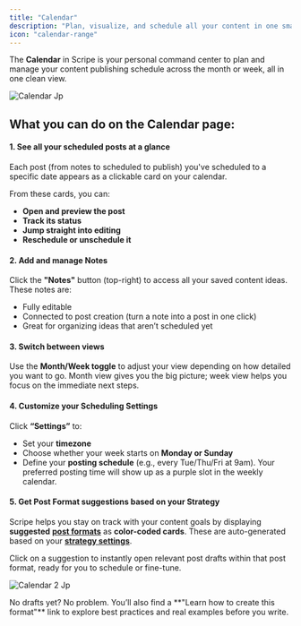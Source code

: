```yaml
---
title: "Calendar"
description: "Plan, visualize, and schedule all your content in one smart calendar, complete with format suggestions, notes, and custom posting times."
icon: "calendar-range"
---
```


The **Calendar** in Scripe is your personal command center to plan and manage your content publishing schedule across the month or week, all in one clean view.

![Calendar Jp](/images/calendar.jpg)

## What you can do on the Calendar page:

#### 1. See all your scheduled posts at a glance

Each post (from notes to scheduled to publish) you've scheduled to a specific date appears as a clickable card on your calendar. 

From these cards, you can:

- **Open and preview the post**
- **Track its status**
- **Jump straight into editing**
- **Reschedule or unschedule it**

#### 2. Add and manage Notes

Click the **"Notes"** button (top-right) to access all your saved content ideas. These notes are:

- Fully editable
- Connected to post creation (turn a note into a post in one click)
- Great for organizing ideas that aren’t scheduled yet

#### 3. Switch between views

Use the **Month/Week toggle** to adjust your view depending on how detailed you want to go. Month view gives you the big picture; week view helps you focus on the immediate next steps.

#### 4. Customize your Scheduling Settings

Click **“Settings”** to:

- Set your **timezone**
- Choose whether your week starts on **Monday or Sunday**
- Define your **posting schedule** (e.g., every Tue/Thu/Fri at 9am). Your preferred posting time will show up as a purple slot in the weekly calendar.

#### 5. Get Post Format suggestions based on your Strategy

Scripe helps you stay on track with your content goals by displaying **suggested** [**post formats**](/content-strategy/content-formats) as **color-coded cards**. These are auto-generated based on your [**strategy settings**](/content-strategy/content-strategy).

Click on a suggestion to instantly open relevant post drafts within that post format, ready for you to schedule or fine-tune.

![Calendar 2 Jp](/images/calendar-2.jpg)

<Tip>
  No drafts yet? No problem. You’ll also find a **"Learn how to create this format"** link to explore best practices and real examples before you write.
</Tip>